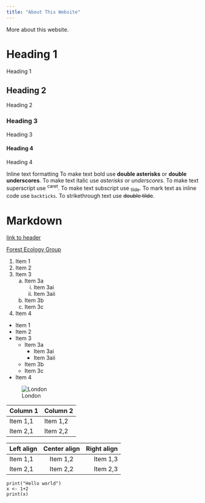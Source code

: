 ```yaml
---
title: "About This Website"
---
```


More about this website.

# Heading 1

Heading 1

## Heading 2

Heading 2

### Heading 3

Heading 3

#### Heading 4

Heading 4


Inline text formatting
To make text bold use **double asterisks** or __double underscores__.
To make text italic use *asterisks* or _underscores_.
To make text superscript use ^caret^.
To make text subscript use ~tilde~.
To mark text as inline code use `backticks`.
To strikethrough text use ~~double tilde~~.


# Markdown {#markdown-header}

[link to header](#markdown-header)

[Forest Ecology Group](https://coomeslab.org/mr-kyaw-sein-win-tun-oneill/)



1. Item 1
2. Item 2
3. Item 3
    a. Item 3a
        i.  Item 3ai
        ii. Item 3aii
    b. Item 3b
    c. Item 3c
4. Item 4



* Item 1
* Item 2
* Item 3
    * Item 3a
        *  Item 3ai
        * Item 3aii
    * Item 3b
    * Item 3c
* Item 4


![London](img\london.jpg)


| Column 1    | Column 2    |
| ----------- | ----------- |
| Item 1,1    | Item 1,2    |
| Item 2,1    | Item 2,2    |






| Left align  | Center align | Right align  |
| :---        |    :----:    |         ---: |
| Item 1,1    | Item 1,2     | Item 1,3     | 
| Item 2,1    | Item 2,2     | Item 2,3     |



```
print("Hello world")
x <- 1+2
print(x)
```